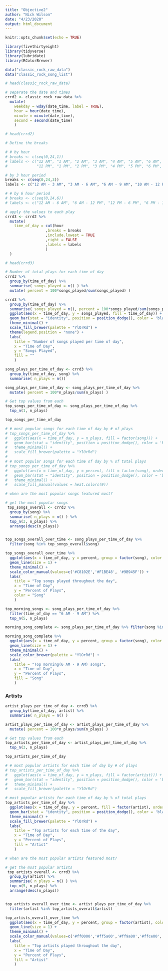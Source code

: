 ```yaml
---
title: "Objective2"
author: "Nick Wilson"
date: "4/23/2020"
output: html_document
---
```


```r
knitr::opts_chunk$set(echo = TRUE)
```



```r

library(fivethirtyeight)
library(tidyverse)
library(lubridate)
library(RColorBrewer)

data("classic_rock_raw_data")
data("classic_rock_song_list")

# head(classic_rock_raw_data)

```


```r

# separate the date and times
crrd2 <- classic_rock_raw_data %>%
  mutate(
    weekday = wday(date_time, label = TRUE),
    hour = hour(date_time),
    minute = minute(date_time),
    second = second(date_time)
    )

# head(crrd2)

```


```r

# Define the breaks

# # by hour
# breaks <- c(seq(0,24,1))
# labels <- c("12 AM", "1 AM", "2 AM", "3 AM", "4 AM", "5 AM", "6 AM", "7 AM", "8 AM", "9 AM", "10 AM", "11 AM", 
#             "12 PM", "1 PM", "2 PM", "3 PM", "4 PM", "5 PM", "6 PM", "7 PM", "8 PM", "9 PM", "10 PM", "11 PM" )

# by 3 hour period
breaks <- c(seq(0,24,3))
labels <- c("12 AM - 3 AM", "3 AM - 6 AM", "6 AM - 9 AM", "10 AM - 12 PM", "12 PM - 3 PM", "3 PM - 6 PM", "6 PM - 9 PM", "9 PM - 12 AM" )

# # by 6 hour period
# breaks <- c(seq(0,24,6))
# labels <- c("12 AM - 6 AM", "6 AM - 12 PM", "12 PM - 6 PM", "6 PM - 12 PM" )

```


```r

# apply the values to each play
crrd3 <- crrd2 %>%
  mutate(
    time_of_day = cut(hour
                  ,breaks = breaks
                  ,include.lowest = TRUE
                  ,right = FALSE
                  ,labels = labels
                  )
  )

# head(crrd3)

```


```r

# Number of total plays for each time of day
crrd3 %>% 
  group_by(time_of_day) %>%
  summarise( songs_played = n() ) %>%
  mutate( percent = 100*songs_played/sum(songs_played) )

crrd3 %>% 
  group_by(time_of_day) %>%
  summarise( songs_played = n(), percent = 100*songs_played/sum(songs_played)) %>%
  ggplot(aes(x = time_of_day, y = songs_played, fill = time_of_day)) +
  geom_bar(stat = "identity", position = position_dodge(), color = 'black') + 
  theme_minimal() + 
  scale_fill_brewer(palette = "YlOrRd") + 
  theme(legend.position = "none") + 
  labs(
    title = "Number of songs played per time of day",
    x = "Time of Day",
    y = "Songs Played",
    fill = ""
    )


```


```r

song_plays_per_time_of_day <- crrd3 %>% 
  group_by(time_of_day, song) %>%
  summarise( n_plays = n())

song_plays_per_time_of_day <- song_plays_per_time_of_day %>%
  mutate( percent = 100*n_plays/sum(n_plays) )

# Get top values from each 
top_songs_per_time_of_day <- song_plays_per_time_of_day %>% 
  top_n(1, n_plays)

top_songs_per_time_of_day

# # most popular songs for each time of day by # of plays
# top_songs_per_time_of_day %>%
#   ggplot(aes(x = time_of_day, y = n_plays, fill = factor(song))) +
#   geom_bar(stat = "identity", position = position_dodge(), color = 'black') + 
#   theme_minimal() + 
#   scale_fill_brewer(palette = "YlOrRd")
# 
# # most popular songs for each time of day by % of total plays
# top_songs_per_time_of_day %>%
#   ggplot(aes(x = time_of_day, y = percent, fill = factor(song), order = time_of_day)) +
#   geom_bar(stat = "identity", position = position_dodge(), color = 'black') +
#   theme_minimal() +
#   scale_fill_manual(values = heat.colors(9))

```


```r

# when are the most popular songs featured most?

# get the most popular songs
 top_songs_overall <- crrd3 %>% 
  group_by(song) %>% 
  summarise( n_plays = n() ) %>% 
  top_n(3, n_plays) %>%
  arrange(desc(n_plays))


top_songs_overall_over_time <- song_plays_per_time_of_day %>%
  filter(song %in% top_songs_overall$song)

top_songs_overall_over_time %>%
  ggplot(aes(x = time_of_day, y = percent, group = factor(song), color = factor(song))) + 
  geom_line(size = 1) + 
  theme_minimal() +
  scale_color_manual(values=c('#C8102E','#F1BE48', '#9B945F')) + 
  labs(
    title = "Top songs played throughout the day",
    x = "Time of Day",
    y = "Percent of Plays",
    color = "Song"
    )

```

```r

top_morning_songs <- song_plays_per_time_of_day %>% 
  filter(time_of_day == "6 AM - 9 AM") %>% 
  top_n(5, n_plays)

morning_song_complete <- song_plays_per_time_of_day %>% filter(song %in% top_morning_songs$song)

morning_song_complete %>%
  ggplot(aes(x = time_of_day, y = percent, group = factor(song), color = factor(song))) + 
  geom_line(size = 1) + 
  theme_minimal() +
  scale_color_brewer(palette = "YlOrRd") + 
  labs(
    title = "Top morning(6 AM - 9 AM) songs",
    x = "Time of Day",
    y = "Percent of Plays",
    fill = "Song"
    )

```


### Artists

```r

artist_plays_per_time_of_day <- crrd3 %>% 
  group_by(time_of_day, artist) %>%
  summarise( n_plays = n() )

artist_plays_per_time_of_day <- artist_plays_per_time_of_day %>%
  mutate( percent = 100*n_plays/sum(n_plays) )

# Get top values from each 
top_artists_per_time_of_day <- artist_plays_per_time_of_day %>% 
  top_n(3, n_plays)

top_artists_per_time_of_day

# # most popular artists for each time of day by # of plays
# top_artists_per_time_of_day %>%
#   ggplot(aes(x = time_of_day, y = n_plays, fill = factor(artist))) +
#   geom_bar(stat = "identity", position = position_dodge(), color = 'black') +
#   theme_minimal() +
#   scale_fill_brewer(palette = "YlOrRd")

# most popular artists for each time of day by % of total plays
top_artists_per_time_of_day %>%
  ggplot(aes(x = time_of_day, y = percent, fill = factor(artist), order = time_of_day)) +
  geom_bar(stat = "identity", position = position_dodge(), color = 'black') +
  theme_minimal() +
  scale_fill_brewer(palette = "YlOrRd") + 
  labs(
    title = "Top artists for each time of the day",
    x = "Time of Day",
    y = "Percent of Plays",
    fill = "Artist"
    )

```


```r

# when are the most popular artists featured most?

# get the most popular artists
 top_artists_overall <- crrd3 %>% 
  group_by(artist) %>% 
  summarise( n_plays = n() ) %>% 
  top_n(5, n_plays) %>%
  arrange(desc(n_plays))


top_artists_overall_over_time <- artist_plays_per_time_of_day %>%
  filter(artist %in% top_artists_overall$artist)

top_artists_overall_over_time %>%
  ggplot(aes(x = time_of_day, y = percent, group = factor(artist), color = factor(artist))) + 
  geom_line(size = 1) + 
  theme_minimal() +
  scale_color_manual(values=c('#ff0000','#ff5a00','#ff9a00','#ffce00','#f0ff00')) + 
  labs(
    title = "Top artists played throughout the day",
    x = "Time of Day",
    y = "Percent of Plays",
    fill = "Artist"
    )

```
